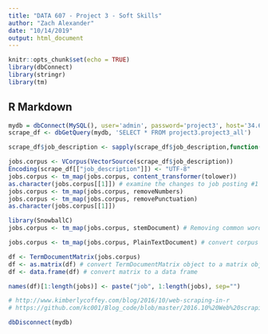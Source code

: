 ```yaml
---
title: "DATA 607 - Project 3 - Soft Skills"
author: "Zach Alexander"
date: "10/14/2019"
output: html_document
---
```


```r
knitr::opts_chunk$set(echo = TRUE)
library(dbConnect)
library(stringr)
library(tm)
```

## R Markdown

```r
mydb = dbConnect(MySQL(), user='admin', password='project3', host='34.68.107.105', port = 3306)
scrape_df <- dbGetQuery(mydb, 'SELECT * FROM project3.project3_all')

scrape_df$job_description <- sapply(scrape_df$job_description,function(row) iconv(row, "latin1", "ASCII", sub=""))

jobs.corpus <- VCorpus(VectorSource(scrape_df$job_description))
Encoding(scrape_df[["job_description"]]) <- "UTF-8"
jobs.corpus <- tm_map(jobs.corpus, content_transformer(tolower))
as.character(jobs.corpus[[1]]) # examine the changes to job posting #1
jobs.corpus <- tm_map(jobs.corpus, removeNumbers)
jobs.corpus <- tm_map(jobs.corpus, removePunctuation)
as.character(jobs.corpus[[1]])

library(SnowballC)
jobs.corpus <- tm_map(jobs.corpus, stemDocument) # Removing common word endings (e.g., “ing”, “es”, “s”)

jobs.corpus <- tm_map(jobs.corpus, PlainTextDocument) # convert corpus to plain text doc for tdm

df <- TermDocumentMatrix(jobs.corpus)
df <- as.matrix(df) # convert TermDocumentMatrix object to a matrix object
df <- data.frame(df) # convert matrix to a data frame

names(df)[1:length(jobs)] <- paste("job", 1:length(jobs), sep="")

# http://www.kimberlycoffey.com/blog/2016/10/web-scraping-in-r
# https://github.com/kc001/Blog_code/blob/master/2016.10%20Web%20scraping.R

dbDisconnect(mydb)
```

